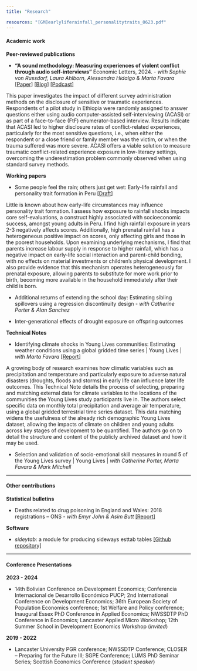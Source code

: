 ```yaml
---
title: "Research"

resources: "[GM]earlyliferainfall_personalitytraits_0623.pdf"
---
```


#### Academic work

**Peer-reviewed publications**

-   **"A sound methodology: Measuring experiences of violent conflict through audio self-interviews"** Economic Letters, 2024. - *with Sophie von Russdorf, Laura Ahlborn, Alessandra Hidalgo & Marta Favara* [\[Paper\]](https://doi.org/10.1016/j.econlet.2024.111879) [\[Blog\]](https://www.younglives.org.uk/news/a-sound-methodology) [\[Podcast\]](https://podcasts.ox.ac.uk/how-sound-methodology-improves-understanding-young-ethiopians-experience-conflict)

::: {.callout-tip title="Abstract" collapse="true"}
This paper investigates the impact of different survey administration methods on the disclosure of sensitive or traumatic experiences. Respondents of a pilot study in Ethiopia were randomly assigned to answer questions either using audio computer-assisted self-interviewing (ACASI) or as part of a face-to-face (FtF) enumerator-based interview. Results indicate that ACASI led to higher disclosure rates of conflict-related experiences, particularly for the most sensitive questions, i.e., when either the respondent or a close friend or family member was the victim, or when the trauma suffered was more severe. ACASI offers a viable solution to measure traumatic conflict-related experience exposure in low-literacy settings, overcoming the underestimation problem commonly observed when using standard survey methods.
:::

**Working papers**

-   Some people feel the rain; others just get wet: Early-life rainfall and personality trait formation in Peru [\[Draft\]](%5BGM%5Dearlyliferainfall_personalitytraits_0623.pdf)

::: {.callout-tip title="Abstract" collapse="true"}
Little is known about how early-life circumstances may influence personality trait formation. I assess how exposure to rainfall shocks impacts core
self-evaluations, a construct highly associated with socioeconomic success,
amongst young adults in Peru. I find high rainfall exposure in years 2-3 negatively affects scores. Additionally, high prenatal rainfall has a heterogeneous
positive impact on scores, only affecting girls and those in the poorest households. Upon examining underlying mechanisms, I find that parents increase
labour supply in response to higher rainfall, which has a negative impact
on early-life social interaction and parent-child bonding, with no effects on
material investments or children’s physical development. I also provide evidence that this mechanism operates heterogeneously for prenatal exposure,
allowing parents to substitute for more work prior to birth, becoming more
available in the household immediately after their child is born.
:::

-   Additional returns of extending the school day: Estimating sibling spillovers using a regression discontinuity design - *with Catherine Porter & Alan Sanchez*

-   Inter-generational effects of drought exposure on offspring outcomes

**Technical Notes**

-   Identifying climate shocks in Young Lives communities: Estimating weather conditions using a global gridded time series \| Young Lives \| *with Marta Favara* [\[Report\]](https://www.younglives.org.uk/publications/identifying-climate-shocks-young-lives-communities-estimating-weather-conditions-using)

::: {.callout-tip title="Abstract" collapse="true"}
A growing body of research examines how climatic variables such as precipitation and temperature and particularly exposure to adverse natural disasters (droughts, floods and storms) in early life can influence later life outcomes.  This Technical Note details the process of selecting, preparing and matching external data for climate variables to the locations of the communities the Young Lives study participants live in.  The authors select specific data on monthly total precipitation and average air temperature, using a global gridded terrestrial time series dataset.  This data matching widens the usefulness of the already rich demographic Young Lives dataset, allowing the impacts of climate on children and young adults across key stages of development to be quantified. The authors go on to detail the structure and content of the publicly archived dataset and how it may be used.
:::

-   Selection and validation of socio-emotional skill measures in round 5 of the Young Lives survey \| Young Lives \| *with Catherine Porter, Marta Favara & Mark Mitchell*

------------------------------------------------------------------------

#### Other contributions

**Statistical bulletins**

-   Deaths related to drug poisoning in England and Wales: 2018 registrations -- ONS - *with Emyr John & Asim Butt* [\[Report\]](https://cy.ons.gov.uk/peoplepopulationandcommunity/birthsdeathsandmarriages/deaths/bulletins/deathsrelatedtodrugpoisoninginenglandandwales/2018registrations)

**Software**

-   *sideytab:* a module for producing sideways esttab tables [\[Github repository\]](https://github.com/gerrymcquade/sideytab)

------------------------------------------------------------------------

#### Conference Presentations

**2023 - 2024**

-   14th Bolivian Conference on Development Economics; Conferencia Internacional de Desarrollo Económico PUCP; 2nd International Conference on Development Economics; 36th European Society of Population Economics conference; 1st Welfare and Policy conference; Inaugural Essex PhD Conference in Applied Economics; NWSSDTP PhD Conference in Economics; Lancaster Applied Micro Workshop; 12th Summer School in Development Economics Workshop (*invited*)

**2019 - 2022**

-   Lancaster University PGR conference; NWSSDTP Conference; CLOSER -- Preparing for the Future III; SGPE Conference; LUMS PhD Seminar Series; Scottish Economics Conference (*student speaker*)
